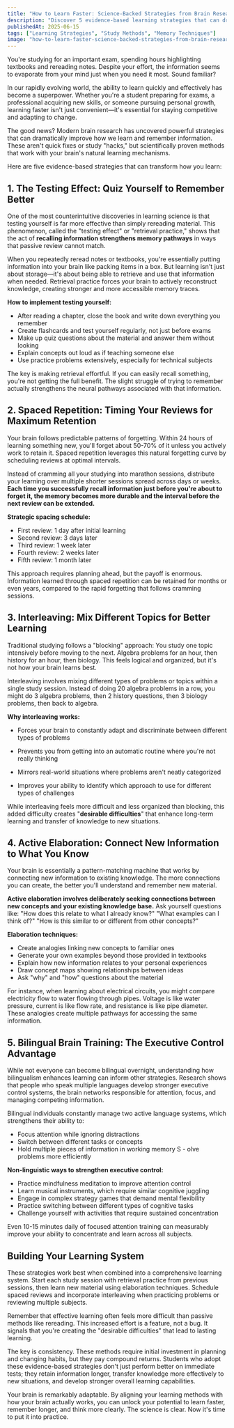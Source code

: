 ```yaml
---
title: "How to Learn Faster: Science-Backed Strategies from Brain Research"
description: "Discover 5 evidence-based learning strategies that can dramatically improve how fast you absorb and retain information. Learn about the testing effect, spaced repetition, interleaving, and other scientifically proven methods to enhance your learning efficiency."
publishedAt: 2025-06-15
tags: ["Learning Strategies", "Study Methods", "Memory Techniques"]
image: "how-to-learn-faster-science-backed-strategies-from-brain-research.jpg"
---
```



<BlogPageLayout frontmatter={frontmatter}>
You're studying for an important exam, spending hours highlighting textbooks and rereading notes. Despite your effort, the information seems to evaporate from your mind just when you need it most. Sound familiar?

In our rapidly evolving world, the ability to learn quickly and effectively has become a superpower. Whether you're a student preparing for exams, a professional acquiring new skills, or someone pursuing personal growth, learning faster isn't just convenient—it's essential for staying competitive and adapting to change.

The good news? Modern brain research has uncovered powerful strategies that can dramatically improve how we learn and remember information. These aren't quick fixes or study "hacks," but scientifically proven methods that work with your brain's natural learning mechanisms.

Here are five evidence-based strategies that can transform how you learn:

## 1. The Testing Effect: Quiz Yourself to Remember Better

One of the most counterintuitive discoveries in learning science is that testing yourself is far more effective than simply rereading material. This phenomenon, called the "testing effect" or "retrieval practice," shows that the act of **recalling information strengthens memory pathways** in ways that passive review cannot match.

When you repeatedly reread notes or textbooks, you're essentially putting information into your brain like packing items in a box. But learning isn't just about storage—it's about being able to retrieve and use that information when needed. Retrieval practice forces your brain to actively reconstruct knowledge, creating stronger and more accessible memory traces.

**How to implement testing yourself:**

- After reading a chapter, close the book and write down everything you remember
- Create flashcards and test yourself regularly, not just before exams
- Make up quiz questions about the material and answer them without looking
- Explain concepts out loud as if teaching someone else
- Use practice problems extensively, especially for technical subjects

The key is making retrieval effortful. If you can easily recall something, you're not getting the full benefit. The slight struggle of trying to remember actually strengthens the neural pathways associated with that information.

## 2. Spaced Repetition: Timing Your Reviews for Maximum Retention

Your brain follows predictable patterns of forgetting. Within 24 hours of learning something new, you'll forget about 50-70% of it unless you actively work to retain it. Spaced repetition leverages this natural forgetting curve by scheduling reviews at optimal intervals.

Instead of cramming all your studying into marathon sessions, distribute your learning over multiple shorter sessions spread across days or weeks. **Each time you successfully recall information just before you're about to forget it, the memory becomes more durable and the interval before the next review can be extended.**

**Strategic spacing schedule:**

- First review: 1 day after initial learning
- Second review: 3 days later
- Third review: 1 week later
- Fourth review: 2 weeks later
- Fifth review: 1 month later

This approach requires planning ahead, but the payoff is enormous. Information learned through spaced repetition can be retained for months or even years, compared to the rapid forgetting that follows cramming sessions.

## 3. Interleaving: Mix Different Topics for Better Learning

Traditional studying follows a "blocking" approach: You study one topic intensively before moving to the next. Algebra problems for an hour, then history for an hour, then biology. This feels logical and organized, but it's not how your brain learns best.

Interleaving involves mixing different types of problems or topics within a single study session. Instead of doing 20 algebra problems in a row, you might do 3 algebra problems, then 2 history questions, then 3 biology problems, then back to algebra.

**Why interleaving works:**

- Forces your brain to constantly adapt and discriminate between different types of problems

- Prevents you from getting into an automatic routine where you're not really thinking

- Mirrors real-world situations where problems aren't neatly categorized

- Improves your ability to identify which approach to use for different types of challenges

While interleaving feels more difficult and less organized than blocking, this added difficulty creates "**desirable difficulties**" that enhance long-term learning and transfer of knowledge to new situations.

## 4. Active Elaboration: Connect New Information to What You Know

Your brain is essentially a pattern-matching machine that works by connecting new information to existing knowledge. The more connections you can create, the better you'll understand and remember new material.

**Active elaboration involves deliberately seeking connections between new concepts and your existing knowledge base.** Ask yourself questions like: "How does this relate to what I already know?" "What examples can I think of?" "How is this similar to or different from other concepts?"

**Elaboration techniques:**

- Create analogies linking new concepts to familiar ones
- Generate your own examples beyond those provided in textbooks
- Explain how new information relates to your personal experiences
- Draw concept maps showing relationships between ideas
- Ask "why" and "how" questions about the material

For instance, when learning about electrical circuits, you might compare electricity flow to water flowing through pipes. Voltage is like water pressure, current is like flow rate, and resistance is like pipe diameter. These analogies create multiple pathways for accessing the same information.

## 5. Bilingual Brain Training: The Executive Control Advantage

While not everyone can become bilingual overnight, understanding how bilingualism enhances learning can inform other strategies. Research shows that people who speak multiple languages develop stronger executive control systems, the brain networks responsible for attention, focus, and managing competing information.

Bilingual individuals constantly manage two active language systems, which strengthens their ability to:

- Focus attention while ignoring distractions
- Switch between different tasks or concepts
- Hold multiple pieces of information in working memory
  S - olve problems more efficiently

**Non-linguistic ways to strengthen executive control:**

- Practice mindfulness meditation to improve attention control
- Learn musical instruments, which require similar cognitive juggling
- Engage in complex strategy games that demand mental flexibility
- Practice switching between different types of cognitive tasks
- Challenge yourself with activities that require sustained concentration

Even 10-15 minutes daily of focused attention training can measurably improve your ability to concentrate and learn across all subjects.

## Building Your Learning System

These strategies work best when combined into a comprehensive learning system. Start each study session with retrieval practice from previous sessions, then learn new material using elaboration techniques. Schedule spaced reviews and incorporate interleaving when practicing problems or reviewing multiple subjects.

Remember that effective learning often feels more difficult than passive methods like rereading. This increased effort is a feature, not a bug. It signals that you're creating the "desirable difficulties" that lead to lasting learning.

The key is consistency. These methods require initial investment in planning and changing habits, but they pay compound returns. Students who adopt these evidence-based strategies don't just perform better on immediate tests; they retain information longer, transfer knowledge more effectively to new situations, and develop stronger overall learning capabilities.

Your brain is remarkably adaptable. By aligning your learning methods with how your brain actually works, you can unlock your potential to learn faster, remember longer, and think more clearly. The science is clear. Now it's time to put it into practice.

<PodcastSummariesAd />

</BlogPageLayout>
